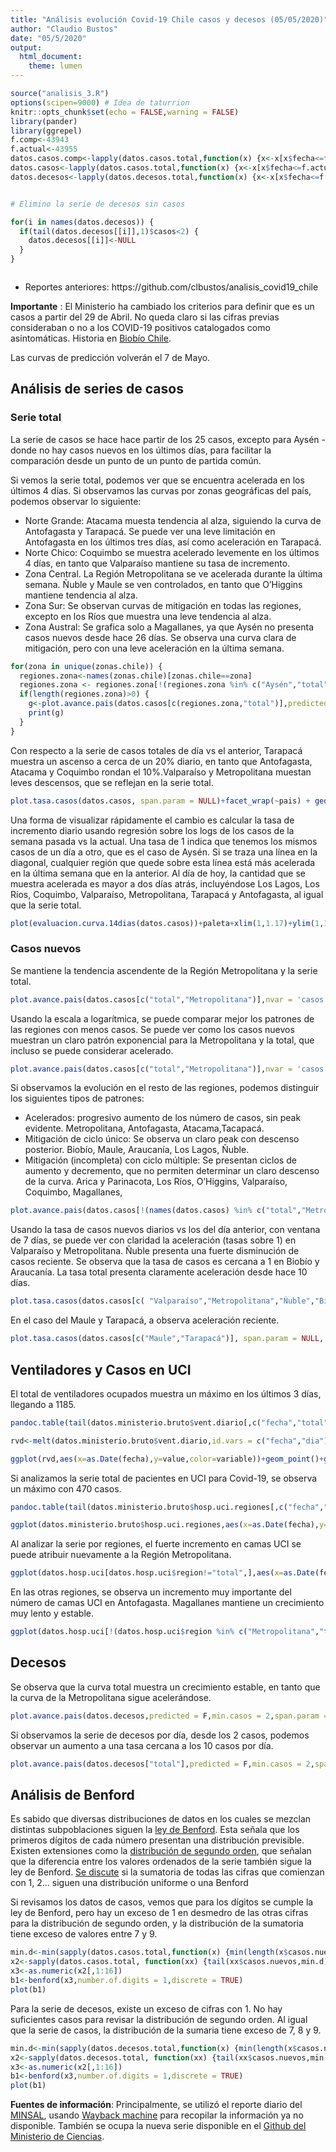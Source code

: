 ```yaml
---
title: "Análisis evolución Covid-19 Chile casos y decesos (05/05/2020)"
author: "Claudio Bustos"
date: "05/5/2020"
output:
  html_document:
    theme: lumen
---
```


```r
source("analisis_3.R")
options(scipen=9000) # Idea de taturrion
knitr::opts_chunk$set(echo = FALSE,warning = FALSE)
library(pander)
library(ggrepel)
f.comp<-43943
f.actual<-43955
datos.casos.comp<-lapply(datos.casos.total,function(x) {x<-x[x$fecha<=f.comp,]})
datos.casos<-lapply(datos.casos.total,function(x) {x<-x[x$fecha<=f.actual,]})
datos.decesos<-lapply(datos.decesos.total,function(x) {x<-x[x$fecha<=f.actual,]})


# Elimino la serie de decesos sin casos

for(i in names(datos.decesos)) {
  if(tail(datos.decesos[[i]],1)$casos<2) {
    datos.decesos[[i]]<-NULL
  }
}



```

* Reportes anteriores: https://github.com/clbustos/analisis_covid19_chile

**Importante** : El Ministerio ha cambiado los criterios para definir que es un casos a partir del 29 de Abril. No queda claro si las cifras previas consideraban o no a los COVID-19 positivos catalogados como asintomáticas. Historia en  [Biobío Chile](https://www.biobiochile.cl/noticias/nacional/chile/2020/04/29/chile-suma-520-nuevos-casos-de-covid-19-con-polemica-por-exclusion-de-250-pacientes-asintomaticos.shtml).

Las curvas de predicción volverán el 7 de Mayo.


## Análisis de series de casos

### Serie total

La serie de casos se hace hace partir de los 25 casos, excepto para Aysén - donde no hay casos nuevos en los últimos días, para facilitar la comparación desde un punto de un punto de partida común. 

Si vemos la serie total, podemos ver que se encuentra acelerada en los últimos 4 días. Si observamos las curvas por zonas geográficas del país, podemos observar lo siguiente:


* Norte Grande: Atacama muesta tendencia al alza, siguiendo la curva de Antofagasta y Tarapacá. Se puede ver una leve limitación en Antofagasta en los últimos tres días, así como aceleración en Tarapacá.
* Norte Chico: Coquimbo se muestra acelerado levemente en los últimos 4 días, en tanto que  Valparaíso mantiene su tasa de incremento.
* Zona Central. La Región Metropolitana se ve  acelerada durante la última semana. Ñuble y Maule se ven controlados, en tanto que O'Higgins mantiene tendencia al alza. 
* Zona Sur: Se observan curvas de mitigación en todas las regiones, excepto en los Ríos que muestra una leve tendencia al alza.
* Zona Austral: Se grafica solo a Magallanes, ya que Aysén no presenta casos nuevos desde hace 26 días. Se observa una curva clara de mitigación, pero con una leve aceleración en la última semana.

```r
for(zona in unique(zonas.chile)) {
  regiones.zona<-names(zonas.chile)[zonas.chile==zona]
  regiones.zona <- regiones.zona[!(regiones.zona %in% c("Aysén","total"))]
  if(length(regiones.zona)>0) {
    g<-plot.avance.pais(datos.casos[c(regiones.zona,"total")],predicted = F,min.casos = 25)+guides(color=guide_legend("Región"))+theme_bw()+paleta+labs(title=zona)
    print(g)
  }
}
```

Con respecto a la serie de casos totales de  día vs el anterior, Tarapacá muestra un ascenso a cerca de un 20% diario, en tanto que Antofagasta, Atacama y Coquimbo rondan el 10%.Valparaíso y Metropolitana muestan leves descensos, que se reflejan en la serie total.


```r
plot.tasa.casos(datos.casos, span.param = NULL)+facet_wrap(~pais) + geom_abline(slope=0,intercept=1,col="darkgreen",alpha=0.5) + geom_abline(slope=0,intercept=1.2,col="yellow",alpha=0.5)+geom_abline(slope=0,intercept=1.4,col="red",alpha=0.5)+guides(color=guide_legend("Región"))+theme_bw()+paleta
```

Una forma de visualizar rápidamente el cambio es calcular la tasa de incremento diario usando regresión sobre los logs de los casos de la semana pasada vs la actual. Una tasa de 1 indica que tenemos los mismos casos de un día a otro, que es el caso de Aysén. Si se traza una línea en la diagonal, cualquier región que quede sobre esta línea está más acelerada en la última semana que en la anterior. Al día de hoy, la cantidad que se muestra acelerada es mayor a dos días atrás, incluyéndose Los Lagos, Los Ríos, Coquimbo, Valparaíso, Metropolitana, Tarapacá y Antofagasta, al igual que la serie total.

```r
plot(evaluacion.curva.14dias(datos.casos))+paleta+xlim(1,1.17)+ylim(1,1.17)
```


### Casos nuevos

Se mantiene la tendencia ascendente de la Región Metropolitana y la serie total.

```r
plot.avance.pais(datos.casos[c("total","Metropolitana")],nvar = 'casos.nuevos', predicted = F,min.casos = 25, log.param =F, span.param = 0.7, con.etiqueta = FALSE) + guides(color=guide_legend("Región"))+ facet_wrap(~pais)+paleta+theme_bw()
```

Usando la escala a logarítmica, se puede comparar mejor los patrones de las regiones con menos casos. Se puede ver como los casos nuevos muestran  un claro patrón exponencial para la Metropolitana y la total, que incluso se puede considerar acelerado.

```r
plot.avance.pais(datos.casos[c("total","Metropolitana")],nvar = 'casos.nuevos', predicted = F,min.casos = 25, log.param =T, span.param = 0.7, con.etiqueta = FALSE) + guides(color=guide_legend("Región"))+ facet_wrap(~pais)+paleta+theme_bw()


```

Si observamos la evolución en el resto de las regiones, podemos distinguir los siguientes tipos de patrones:

* Acelerados: progresivo aumento de los número de casos, sin peak evidente. Metropolitana, Antofagasta, Atacama,Tacapacá.
* Mitigación de ciclo único: Se observa un claro peak con descenso posterior. Biobío,  Maule, Araucanía, Los Lagos, Ñuble.
* Mitigación (incompleta) con ciclo múltiple: Se presentan ciclos de aumento y decremento, que no permiten determinar un claro descenso de la curva. Arica y Parinacota, Los Ríos, O'Higgins,  Valparaíso, Coquimbo, Magallanes,


```r
plot.avance.pais(datos.casos[!(names(datos.casos) %in% c("total","Metropolitana","Aysén"))],nvar = 'casos.nuevos', predicted = F,min.casos = 1, log.param =T, span.param = 0.7, con.etiqueta = FALSE) + guides(color=guide_legend("Región"))+ facet_wrap(~pais)+paleta+theme_bw()
```

Usando la tasa de casos nuevos diarios vs los del día anterior, con ventana de 7 días, se puede ver con claridad la aceleración (tasas sobre 1) en Valparaíso y Metropolitana. Ñuble presenta una fuerte disminución de casos reciente. Se observa que la tasa de casos es cercana a 1 en Biobío y Araucanía. La tasa total presenta claramente aceleración desde hace 10 días.

```r
plot.tasa.casos(datos.casos[c( "Valparaíso","Metropolitana","Ñuble","Biobío","Araucanía", "total")], span.param = NULL, casos.nuevos = T,ventana = 7)+facet_wrap(~pais)+guides(color=guide_legend("Región"))+ geom_abline(slope=0,intercept=1,col="darkgreen",alpha=0.5) +theme_bw()+paleta
```


En el caso del Maule y Tarapacá, a observa aceleración reciente.


```r
plot.tasa.casos(datos.casos[c("Maule","Tarapacá")], span.param = NULL, casos.nuevos = T,ventana = 5)+facet_wrap(~pais)+guides(color=guide_legend("Región"))+ geom_abline(slope=0,intercept=1,col="darkgreen",alpha=0.5) +theme_bw()+paleta
```


## Ventiladores y Casos en UCI


El total de ventiladores ocupados muestra un máximo en los últimos 3 días, llegando a 1185.

```r
pandoc.table(tail(datos.ministerio.bruto$vent.diario[,c("fecha","total","disponibles","ocupados")],7), "Uso de ventiladores última semana", row.names=F)
```

```r
rvd<-melt(datos.ministerio.bruto$vent.diario,id.vars = c("fecha","dia"))

ggplot(rvd,aes(x=as.Date(fecha),y=value,color=variable))+geom_point()+geom_line()+ylim(0,1900)+ylab("Nº de Ventiladores")+xlab("Fecha")
```

Si analizamos la serie total de pacientes en UCI para Covid-19, se observa un máximo con 470 casos.
```r
pandoc.table(tail(datos.ministerio.bruto$hosp.uci.regiones[,c("fecha","total")],7), "Uso de camas UCI Covid-19", row.names=F)
```

```r
ggplot(datos.ministerio.bruto$hosp.uci.regiones,aes(x=as.Date(fecha),y=total))+geom_line()+ylim(0,max(datos.ministerio.bruto$hosp.uci.regiones$total+10))+ylab("Nº de casos en UCI")+xlab("Fecha")
```

Al analizar la serie por regiones, el fuerte incremento en camas UCI se puede atribuir nuevamente a la Región Metropolitana.

```r
ggplot(datos.hosp.uci[datos.hosp.uci$region!="total",],aes(x=as.Date(fecha), y=casos, color=region))+geom_line()+geom_point()+paleta
```

En las otras regiones, se observa un incremento muy importante del número de camas UCI en Antofagasta. Magallanes mantiene un crecimiento muy lento y estable.

```r
ggplot(datos.hosp.uci[!(datos.hosp.uci$region %in% c("Metropolitana","total")),],aes(x=as.Date(fecha), y=casos, color=region))+geom_line()+geom_point()+paleta

```



## Decesos

Se observa que la curva total muestra un crecimiento estable, en tanto que la curva de la Metropolitana sigue acelerándose.

```r
plot.avance.pais(datos.decesos,predicted = F,min.casos = 2,span.param = NULL) +guides(color=guide_legend("Región"))+theme_bw()+paleta+geom_line(alpha=0.6,size=1.5)
```

Si observamos la serie de decesos por día, desde los 2 casos, podemos observar un aumento a una tasa cercana a los 10  casos por día.

```r
plot.avance.pais(datos.decesos["total"],predicted = F,min.casos = 2,span.param = 0.8,nvar = "casos.nuevos",log.param = F) +guides(color=guide_legend("Región"))+theme_bw()+paleta+geom_line(alpha=0.6,size=1.5)

```

## Análisis de Benford

Es sabido que diversas distribuciones de datos en los cuales se mezclan distintas subpoblaciones siguen la [ley de Benford](http://www.gatsby.ucl.ac.uk/~turner/TeaTalks/BenfordsLaw/stat-der.pdf). Esta señala que los primeros dígitos de cada número presentan una distribución previsible. Existen extensiones como la [distribución de segundo orden](https://www.researchgate.net/publication/247874590_Data_Diagnostics_Using_Second-Order_Tests_of_Benford%27s_Law), que señalan que la diferencia entre los valores ordenados de la serie también sigue la ley de Benford. [Se discute](https://vixra.org/pdf/1809.0158v1.pdf) si la sumatoria de todas las cifras que comienzan con 1, 2... siguen una distribución uniforme o una Benford

Si revisamos los datos de casos, vemos que para los dígitos se cumple la ley de Benford, pero hay un exceso de 1 en desmedro de las otras cifras para la distribución de segundo orden, y la distribución de la sumatoria tiene exceso de valores entre 7 y 9.
```r
min.d<-min(sapply(datos.casos.total,function(x) {min(length(x$casos.nuevos))}))
x2<-sapply(datos.casos.total, function(xx) {tail(xx$casos.nuevos,min.d)})
x3<-as.numeric(x2[,1:16])
b1<-benford(x3,number.of.digits = 1,discrete = TRUE)
plot(b1)
```

Para la serie de decesos, existe un exceso de cifras con 1. No hay suficientes casos para revisar la distribución de segundo orden. Al igual que la serie de casos, la distribución de la sumaria tiene exceso de 7, 8 y 9.

```r
min.d<-min(sapply(datos.decesos.total,function(x) {min(length(x$casos.nuevos))}))
x2<-sapply(datos.decesos.total, function(xx) {tail(xx$casos.nuevos,min.d)})
x3<-as.numeric(x2[,1:16])
b1<-benford(x3,number.of.digits = 1,discrete = TRUE)
plot(b1)
```

**Fuentes de información**:
Principalmente, se utilizó el reporte diario del [MINSAL](https://www.minsal.cl/nuevo-coronavirus-2019-ncov/casos-confirmados-en-chile-covid-19/), usando [Wayback machine](https://archive.org/web/) para recopilar la información ya no disponible. También se ocupa la nueva serie disponible en el [Github del Ministerio de Ciencias](https://github.com/MinCiencia/Datos-COVID19).
